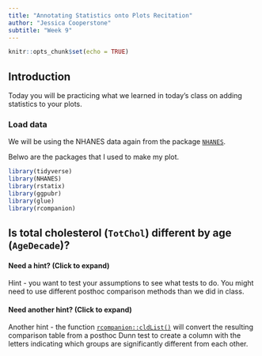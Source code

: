 ```yaml
---
title: "Annotating Statistics onto Plots Recitation"
author: "Jessica Cooperstone"
subtitle: "Week 9"
---
```



```r
knitr::opts_chunk$set(echo = TRUE)
```

## Introduction

Today you will be practicing what we learned in today's class on adding statistics to your plots.

### Load data

We will be using the NHANES data again from the package [`NHANES`](https://cran.r-project.org/web/packages/NHANES/NHANES.pdf). 

Belwo are the packages that I used to make my plot.

```r
library(tidyverse)
library(NHANES)
library(rstatix)
library(ggpubr)
library(glue)
library(rcompanion)
```

## Is total cholesterol (`TotChol`) different by age (`AgeDecade`)?

::: {.callout-tip collapse="true"}
#### Need a hint? (Click to expand)

Hint - you want to test your assumptions to see what tests to do. You might need to use different posthoc comparison methods than we did in class.

:::

::: {.callout-tip collapse="true"}
#### Need another hint? (Click to expand)

Another hint - the function [`rcompanion::cldList()`](https://www.rdocumentation.org/packages/rcompanion/versions/2.4.30/topics/cldList) will convert the resulting comparison table from a posthoc Dunn test to create a column with the letters indicating which groups are significantly different from each other.

:::